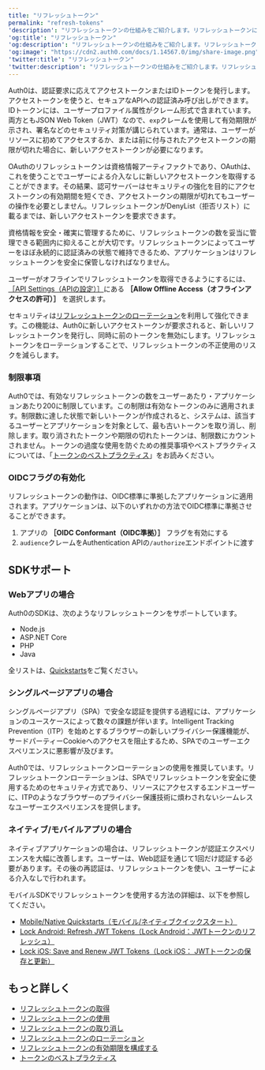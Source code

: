 ```yaml
---
title: "リフレッシュトークン"
permalink: "refresh-tokens"
'description': "リフレッシュトークンの仕組みをご紹介します。リフレッシュトークンにより、ユーザーを再認証しなくてもAuth0に新しいアクセストークンまたはIDトークンの発行を要求することが可能になります。"
'og:title': "リフレッシュトークン"
'og:description': "リフレッシュトークンの仕組みをご紹介します。リフレッシュトークンにより、ユーザーを再認証しなくてもAuth0に新しいアクセストークンまたはIDトークンの発行を要求することが可能になります。"
'og:image': "https://cdn2.auth0.com/docs/1.14567.0/img/share-image.png"
'twitter:title': "リフレッシュトークン"
'twitter:description': "リフレッシュトークンの仕組みをご紹介します。リフレッシュトークンにより、ユーザーを再認証しなくてもAuth0に新しいアクセストークンまたはIDトークンの発行を要求することが可能になります。"
---
```


Auth0は、認証要求に応えてアクセストークンまたはIDトークンを発行します。アクセストークンを使うと、セキュアなAPIへの認証済み呼び出しができます。IDトークンには、ユーザープロファイル属性がクレーム形式で含まれています。両方とも<Tooltip data-tooltip-id="react-containers-DefinitionTooltip-2" href="/ja-jp/glossary?term=json-web-token" tip="JSON Web Token（JWT）: 二者間のクレームを安全に表現するために使用される標準IDトークン形式（および多くの場合、アクセストークン形式）。" cta="用語集の表示">JSON Web Token</Tooltip>（JWT）なので、`exp`クレームを使用して有効期限が示され、署名などのセキュリティ対策が講じられています。通常は、ユーザーがリソースに初めてアクセスするか、または前に付与されたアクセストークンの期限が切れた場合に、新しいアクセストークンが必要になります。

<Tooltip data-tooltip-id="react-containers-DefinitionTooltip-0" href="/ja-jp/glossary?term=oath2" tip="OAuth 2.0: 認可プロトコルとワークフローを定義する認可フレームワーク。" cta="用語集の表示">OAuth</Tooltip>のリフレッシュトークンは資格情報アーティファクトであり、OAuthは、これを使うことでユーザーによる介入なしに新しいアクセストークンを取得することができます。その結果、認可サーバーはセキュリティの強化を目的にアクセストークンの有効期間を短くでき、アクセストークンの期限が切れてもユーザーの操作を必要としません。リフレッシュトークンがDenyList（拒否リスト）に載るまでは、新しいアクセストークンを要求できます。

資格情報を安全・確実に管理するために、リフレッシュトークンの数を妥当に管理できる範囲内に抑えることが大切です。リフレッシュトークンによってユーザーをほぼ永続的に認証済みの状態で維持できるため、アプリケーションはリフレッシュトークンを安全に保管しなければなりません。

<Card title="オフラインアクセス">

ユーザーがオフラインでリフレッシュトークンを取得できるようにするには、[［API Settings（APIの設定）］](/ja-jp/get-started/apis/api-settings)にある **［Allow Offline Access（オフラインアクセスの許可）］** を選択します。

</Card>

セキュリティは[リフレッシュトークンのローテーション](/ja-jp/secure/tokens/refresh-tokens/refresh-token-rotation)を利用して強化できます。この機能は、Auth0に新しいアクセストークンが要求されると、新しいリフレッシュトークンを発行し、同時に前のトークンを無効にします。リフレッシュトークンをローテーションすることで、リフレッシュトークンの不正使用のリスクを減らします。

### 制限事項

Auth0では、有効なリフレッシュトークンの数をユーザーあたり・アプリケーションあたり200に制限しています。この制限は有効なトークンのみに適用されます。制限数に達した状態で新しいトークンが作成されると、システムは、該当するユーザーとアプリケーションを対象として、最も古いトークンを取り消し、削除します。取り消されたトークンや期限の切れたトークンは、制限数にカウントされません。トークンの過度な使用を防ぐための推奨事項やベストプラクティスについては、「[トークンのベストプラクティス](/ja-jp/secure/tokens/token-best-practices)」をお読みください。

### OIDCフラグの有効化

リフレッシュトークンの動作は、OIDC標準に準拠したアプリケーションに適用されます。アプリケーションは、以下のいずれかの方法でOIDC標準に準拠させることができます。

1. アプリの **［OIDC Conformant（OIDC準拠）］** フラグを有効にする
2. `audience`クレームをAuthentication APIの`/authorize`エンドポイントに渡す

## SDKサポート

### Webアプリの場合

Auth0のSDKは、次のようなリフレッシュトークンをサポートしています。

* Node.js
* ASP.NET Core
* PHP
* Java

全リストは、[Quickstarts](/ja-jp/quickstart/webapp)をご覧ください。

### シングルページアプリの場合

シングルページアプリ（SPA）で安全な認証を提供する過程には、アプリケーションのユースケースによって数々の課題が伴います。Intelligent Tracking Prevention（ITP）を始めとするブラウザーの新しいプライバシー保護機能が、サードパーティーCookieへのアクセスを阻止するため、SPAでのユーザーエクスペリエンスに悪影響が及びます。

Auth0では、リフレッシュトークンローテーションの使用を推奨しています。リフレッシュトークンローテーションは、SPAでリフレッシュトークンを安全に使用するためのセキュリティ方式であり、リソースにアクセスするエンドユーザーに、ITPのようなブラウザーのプライバシー保護技術に煩わされないシームレスなユーザーエクスペリエンスを提供します。

### ネイティブ/モバイルアプリの場合

ネイティブアプリケーションの場合は、リフレッシュトークンが認証エクスペリエンスを大幅に改善します。ユーザーは、Web認証を通じて1回だけ認証する必要があります。その後の再認証は、リフレッシュトークンを使い、ユーザーによる介入なしで行われます。

モバイルSDKでリフレッシュトークンを使用する方法の詳細は、以下を参照してください。

* [Mobile/Native Quickstarts（モバイル/ネイティブクイックスタート）](https://auth0.com/docs/quickstart/native)
* [Lock Android: Refresh JWT Tokens（Lock Android：JWTトークンのリフレッシュ）](/ja-jp/libraries/lock-android/lock-android-refresh-jwt)
* [Lock iOS: Save and Renew JWT Tokens（Lock iOS： JWTトークンの保存と更新）](/ja-jp/libraries/auth0-swift/auth0-swift-save-and-renew-tokens)

## もっと詳しく

* [リフレッシュトークンの取得](/ja-jp/secure/tokens/refresh-tokens/get-refresh-tokens)
* [リフレッシュトークンの使用](/ja-jp/secure/tokens/refresh-tokens/use-refresh-tokens)
* [リフレッシュトークンの取り消し](/ja-jp/secure/tokens/refresh-tokens/revoke-refresh-tokens)
* [リフレッシュトークンのローテーション](/ja-jp/secure/tokens/refresh-tokens/refresh-token-rotation)
* [リフレッシュトークンの有効期限を構成する](/ja-jp/secure/tokens/refresh-tokens/configure-refresh-token-expiration)
* [トークンのベストプラクティス](/ja-jp/secure/tokens/token-best-practices)